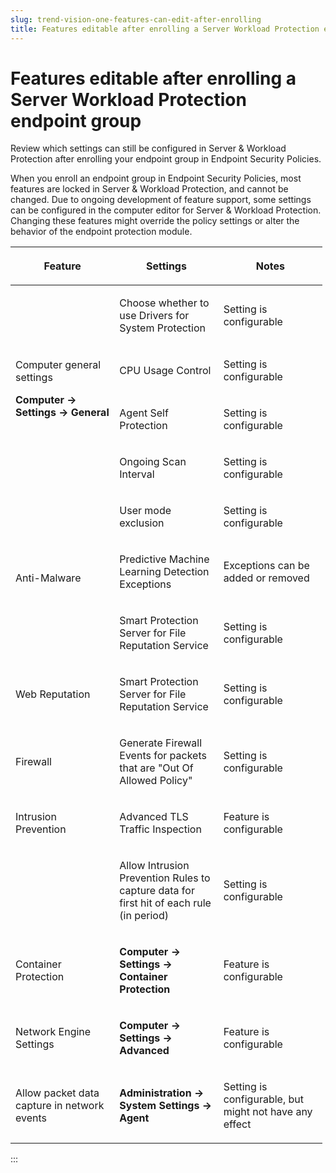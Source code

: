 ```yaml
---
slug: trend-vision-one-features-can-edit-after-enrolling
title: Features editable after enrolling a Server Workload Protection endpoint group
---
```

# Features editable after enrolling a Server Workload Protection endpoint group

Review which settings can still be configured in Server & Workload Protection after enrolling your endpoint group in Endpoint Security Policies.

When you enroll an endpoint group in Endpoint Security Policies, most features are locked in Server & Workload Protection, and cannot be changed. Due to ongoing development of feature support, some settings can be configured in the computer editor for Server & Workload Protection. Changing these features might override the policy settings or alter the behavior of the endpoint protection module.

<table style="width:99%;">
<colgroup>
<col style="width: 33%" />
<col style="width: 33%" />
<col style="width: 33%" />
</colgroup>
<thead>
<tr>
<th><p>Feature</p></th>
<th><p>Settings</p></th>
<th><p>Notes</p></th>
</tr>
</thead>
<tbody>
<tr>
<td rowspan="4"><p>Computer general settings</p>
<p><strong>Computer → Settings → General</strong></p></td>
<td><p>Choose whether to use Drivers for System Protection</p></td>
<td><p>Setting is configurable</p></td>
</tr>
<tr>
<td><p>CPU Usage Control</p></td>
<td><p>Setting is configurable</p></td>
</tr>
<tr>
<td><p>Agent Self Protection</p></td>
<td><p>Setting is configurable</p></td>
</tr>
<tr>
<td><p>Ongoing Scan Interval</p></td>
<td><p>Setting is configurable</p></td>
</tr>
<tr>
<td rowspan="3"><p>Anti-Malware</p></td>
<td><p>User mode exclusion</p></td>
<td><p>Setting is configurable</p></td>
</tr>
<tr>
<td><p>Predictive Machine Learning Detection Exceptions</p></td>
<td><p>Exceptions can be added or removed</p></td>
</tr>
<tr>
<td><p>Smart Protection Server for File Reputation Service</p></td>
<td><p>Setting is configurable</p></td>
</tr>
<tr>
<td><p>Web Reputation</p></td>
<td><p>Smart Protection Server for File Reputation Service</p></td>
<td><p>Setting is configurable</p></td>
</tr>
<tr>
<td><p>Firewall</p></td>
<td><p>Generate Firewall Events for packets that are "Out Of Allowed Policy"</p></td>
<td><p>Setting is configurable</p></td>
</tr>
<tr>
<td><p>Intrusion Prevention</p></td>
<td><p>Advanced TLS Traffic Inspection</p></td>
<td><p>Feature is configurable</p></td>
</tr>
<tr>
<td> </td>
<td><p>Allow Intrusion Prevention Rules to capture data for first hit of each rule (in period)</p></td>
<td><p>Setting is configurable</p></td>
</tr>
<tr>
<td><p>Container Protection</p></td>
<td><p><strong>Computer → Settings → Container Protection</strong></p></td>
<td><p>Feature is configurable</p></td>
</tr>
<tr>
<td><p>Network Engine Settings</p></td>
<td><p><strong>Computer → Settings → Advanced</strong></p></td>
<td><p>Feature is configurable</p></td>
</tr>
<tr>
<td><p>Allow packet data capture in network events</p></td>
<td><p><strong>Administration → System Settings → Agent</strong></p></td>
<td><p>Setting is configurable, but might not have any effect</p></td>
</tr>
</tbody>
</table>
:::
